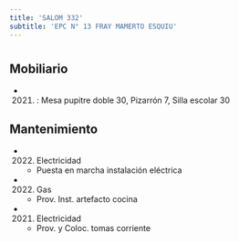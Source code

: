 ```yaml
---
title: 'SALOM 332'
subtitle: 'EPC N° 13 FRAY MAMERTO ESQUIU'
---
```


#


## Mobiliario

*  (2021) : Mesa pupitre doble 30, Pizarrón 7, Silla escolar 30 





## Mantenimiento

*  (2022) Electricidad 
    + Puesta en marcha instalación eléctrica

*  (2022) Gas 
    + Prov. Inst. artefacto cocina

*  (2021) Electricidad 
    + Prov. y Coloc. tomas corriente



